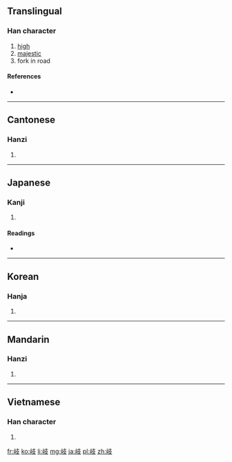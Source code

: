 {{also|歧}}
==Translingual==

===Han character===
{{Han char|rn=46|rad=山|as=04|sn=7|four=2474<sub>7</sub>|canj=山十水 (UJE)}}

# [[high]]
# [[majestic]]
# fork in road

====References====
* {{Han ref|kx=0308.240|dkj=07936|dj=0608.050|hdz=10762.110|uh=5C90|ud=23696|bh=A7C1|bd=42945}}

----

==Cantonese==

===Hanzi===
{{yue-hanzi|jyut=|y=kei4}}

# {{defn|lang=yue|sort=山04}}

----

==Japanese==

===Kanji===
{{ja-kanji|grade=c|rs=山04}}

# {{defn|lang=ja|sort=山04}}

====Readings====
* {{ja-readings|on=[[き]] (ki), [[ぎ]] (gi)|kun=[[えだみち]] (edamichi)}}

----

==Korean==

===Hanja===
{{ko-hanja|hangeul=기|rv=gi|mr=ki}}

# {{defn|lang=ko|sort=山04}}

----

==Mandarin==

===Hanzi===
{{cmn-hanzi|pin=[[qí]] ([[qi2]])|wg=ch'i<sup>2</sup>}}

# {{defn|lang=cmn|sort=山04}}

----

==Vietnamese==

===Han character===
{{vi-hantu|[[kì]]|rs=山04}}

# {{defn|lang=vi|sort=山04}}

[[fr:岐]]
[[ko:岐]]
[[li:岐]]
[[mg:岐]]
[[ja:岐]]
[[pl:岐]]
[[zh:岐]]